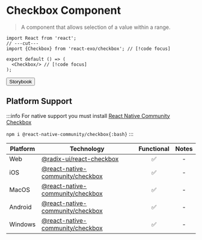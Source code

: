 
# Checkbox Component

> A component that allows selection of a value within a range.

<Checkbox/>

```tsx twoslash
import React from 'react';
// ---cut---
import {Checkbox} from 'react-exo/checkbox'; // [!code focus]

export default () => (
  <Checkbox/> // [!code focus]
);
```

<Button href="https://exo.fig.run/?path=/docs/checkbox">Storybook</Button>

## Platform Support

:::info
For native support you must install [React Native Community Checkbox](https://github.com/react-native-checkbox/react-native-checkbox)

`npm i @react-native-community/checkbox{:bash}`
:::

| Platform | Technology | Functional | Notes |
| -------- | ---------- | :--------: | :---: |
| Web | [@radix-ui/react-checkbox](https://www.radix-ui.com/primitives/docs/components/checkbox) | ✅ | - |
| iOS | [@react-native-community/checkbox](https://github.com/react-native-checkbox/react-native-checkbox) | ✅ | - |
| MacOS | [@react-native-community/checkbox](https://github.com/react-native-checkbox/react-native-checkbox) | ✅ | - |
| Android | [@react-native-community/checkbox](https://github.com/react-native-checkbox/react-native-checkbox) | ✅ | - |
| Windows | [@react-native-community/checkbox](https://github.com/react-native-checkbox/react-native-checkbox) | ✅ | - |
